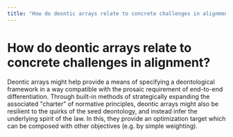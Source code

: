 ```yaml
---
title: "How do deontic arrays relate to concrete challenges in alignment?"
---
```


# How do deontic arrays relate to concrete challenges in alignment?

Deontic arrays might help provide a means of specifying a deontological framework in a way compatible with the prosaic requirement of end-to-end differentiation. Through built-in methods of strategically expanding the associated "charter" of normative principles, deontic arrays might also be resilient to the quirks of the seed deontology, and instead infer the underlying spirit of the law. In this, they provide an optimization target which can be composed with other objectives (e.g. by simple weighting).


